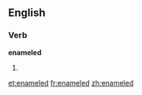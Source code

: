 ==English==

===Verb===
'''enameled'''

# {{US}} {{past of|[[enamel]]}}

[[et:enameled]]
[[fr:enameled]]
[[zh:enameled]]
